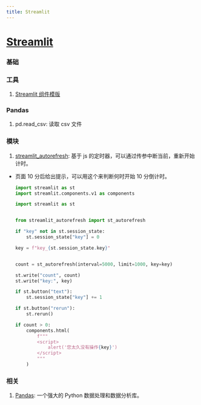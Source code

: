 ```yaml
---
title: Streamlit
---
```


# [Streamlit](https://streamlit.io/)

### 基础

### 工具

1. [Streamlit 组件模版](https://github.com/streamlit/component-template)

### Pandas

1. pd.read_csv: 读取 csv 文件

### 模块

1. [streamlit_autorefresh](https://github.com/kmcgrady/streamlit-autorefresh): 基于 js 的定时器，可以通过传参中断当前，重新开始计时。

- 页面 10 分后给出提示，可以用这个来判断何时开始 10 分倒计时。

  ```python
  import streamlit as st
  import streamlit.components.v1 as components

  import streamlit as st


  from streamlit_autorefresh import st_autorefresh

  if "key" not in st.session_state:
      st.session_state["key"] = 0

  key = f"key_{st.session_state.key}"


  count = st_autorefresh(interval=5000, limit=1000, key=key)

  st.write("count", count)
  st.write("key:", key)

  if st.button("text"):
      st.session_state["key"] += 1

  if st.button("rerun"):
      st.rerun()

  if count > 0:
      components.html(
          f"""
          <script>
              alert('您太久没有操作{key}')
          </script>
          """
      )
  ```

### 相关

1. [Pandas](https://pandas.pydata.org/): 一个强大的 Python 数据处理和数据分析库。
